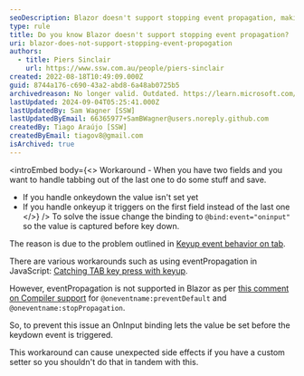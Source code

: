 ```yaml
---
seoDescription: Blazor doesn't support stopping event propagation, making it difficult to prevent unwanted events from triggering.
type: rule
title: Do you know Blazor doesn't support stopping event propagation?
uri: blazor-does-not-support-stopping-event-propogation
authors:
  - title: Piers Sinclair
    url: https://www.ssw.com.au/people/piers-sinclair
created: 2022-08-18T10:49:09.000Z
guid: 8744a176-c690-43a2-abd8-6a48ab0725b5
archivedreason: No longer valid. Outdated. https://learn.microsoft.com/en-us/aspnet/core/blazor/components/event-handling?view=aspnetcore-8.0#stop-event-propagation&WT.mc_id=DT-MVP-33518
lastUpdated: 2024-09-04T05:25:41.000Z
lastUpdatedBy: Sam Wagner [SSW]
lastUpdatedByEmail: 66365977+SamBWagner@users.noreply.github.com
createdBy: Tiago Araújo [SSW]
createdByEmail: tiagov8@gmail.com
isArchived: true
---
```


<introEmbed
  body={<>
Workaround - When you have two fields and you want to handle tabbing out of the last one to do some stuff and save.

* If you handle onkeydown the value isn't set yet
* If you handle onkeyup it triggers on the first field instead of the last one
  </>}
/>
To solve the issue change the binding to `@bind:event="oninput"` so the value is captured before key down.

The reason is due to the problem outlined in [Keyup event behavior on tab](https://stackoverflow.com/questions/18020098/keyup-event-behavior-on-tab).

There are various workarounds such as using eventPropagation in JavaScript: [Catching TAB key press with keyup](https://stackoverflow.com/questions/37144885/catching-tab-key-press-with-keyup).

However, eventPropagation is not supported in Blazor as per [this comment on Compiler support](https://github.com/dotnet/aspnetcore/issues/14517#issuecomment-559184498) for `@oneventname:preventDefault` and `@oneventname:stopPropagation`.

So, to prevent this issue an OnInput binding lets the value be set before the keydown event is triggered.

This workaround can cause unexpected side effects if you have a custom setter so you shouldn't do that in tandem with this.
